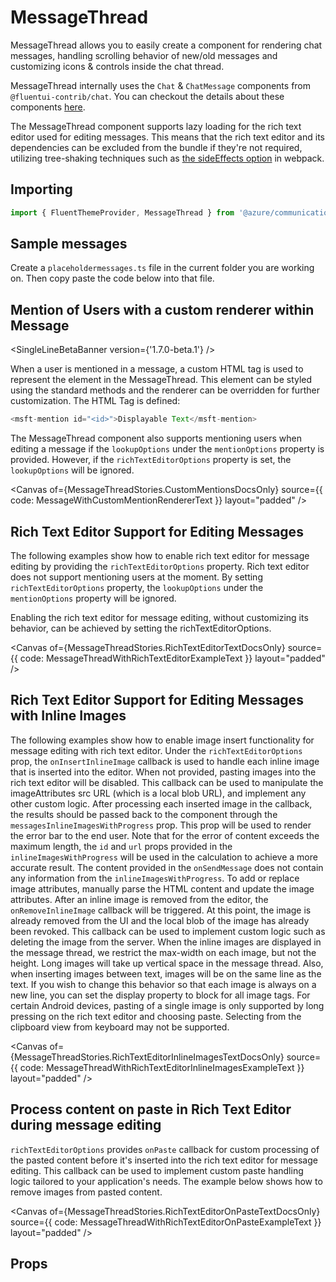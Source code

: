 

<Meta of={MessageThreadStories} />

# MessageThread

MessageThread allows you to easily create a component for rendering chat messages, handling scrolling behavior of new/old messages and customizing icons & controls inside the chat thread.

MessageThread internally uses the `Chat` & `ChatMessage` components from `@fluentui-contrib/chat`. You can
checkout the details about these components
[here](https://microsoft.github.io/fluentui-contrib/react-chat/?path=/story/chat--default).

The MessageThread component supports lazy loading for the rich text editor used for editing messages. This means
that the rich text editor and its dependencies can be excluded from the bundle if they're not required,
utilizing tree-shaking techniques such as [the sideEffects
option](https://webpack.js.org/guides/tree-shaking/#mark-the-file-as-side-effect-free) in webpack.

## Importing

```ts
import { FluentThemeProvider, MessageThread } from '@azure/communication-react';
```

## Sample messages

Create a `placeholdermessages.ts` file in the current folder you are working on. Then copy paste the code below
into that file.

<Source code={ExampleImportantsText} />

## Mention of Users with a custom renderer within Message

<SingleLineBetaBanner version={'1.7.0-beta.1'} />

When a user is mentioned in a message, a custom HTML tag is used to represent the element in the
MessageThread. This element can be styled using the standard methods and the renderer can be overridden for
further customization. The HTML Tag is defined:

```ts
<msft-mention id="<id>">Displayable Text</msft-mention>
```

The MessageThread component also supports mentioning users when editing a message if the `lookupOptions` under the `mentionOptions` property is provided. However, if the `richTextEditorOptions` property is set, the `lookupOptions` will be ignored.

<Canvas
  of={MessageThreadStories.CustomMentionsDocsOnly}
  source={{ code: MessageWithCustomMentionRendererText }}
  layout="padded"
/>

## Rich Text Editor Support for Editing Messages

<SingleLineBetaBanner />

The following examples show how to enable rich text editor for message editing by providing the `richTextEditorOptions` property. Rich text editor does not support mentioning users at the moment. By setting `richTextEditorOptions` property, the `lookupOptions` under the `mentionOptions` property will be ignored.

Enabling the rich text editor for message editing, without customizing its behavior, can be achieved by setting the richTextEditorOptions.

<Canvas
  of={MessageThreadStories.RichTextEditorTextDocsOnly}
  source={{ code: MessageThreadWithRichTextEditorExampleText }}
  layout="padded"
/>

## Rich Text Editor Support for Editing Messages with Inline Images

<SingleLineBetaBanner />

The following examples show how to enable image insert functionality for message editing with rich text
editor. Under the `richTextEditorOptions` prop, the `onInsertInlineImage` callback is used to handle each
inline image that is inserted into the editor. When not provided, pasting images into the rich text editor
will be disabled. This callback can be used to manipulate the imageAttributes src URL (which is a local blob
URL), and implement any other custom logic. After processing each inserted image in the callback, the results
should be passed back to the component through the `messagesInlineImagesWithProgress` prop. This prop will be
used to render the error bar to the end user. Note that for the error of content exceeds the maximum length,
the `id` and `url` props provided in the `inlineImagesWithProgress` will be used in the calculation to achieve
a more accurate result. The content provided in the `onSendMessage` does not contain any information from the
`inlineImagesWithProgress`. To add or replace image attributes, manually parse the HTML content and update the
image attributes. After an inline image is removed from the editor, the `onRemoveInlineImage` callback will be
triggered. At this point, the image is already removed from the UI and the local blob of the image has already
been revoked. This callback can be used to implement custom logic such as deleting the image from the server.
When the inline images are displayed in the message thread, we restrict the max-width on each image, but not
the height. Long images will take up vertical space in the message thread. Also, when inserting images between
text, images will be on the same line as the text. If you wish to change this behavior so that each image is
always on a new line, you can set the display property to block for all image tags. For certain Android
devices, pasting of a single image is only supported by long pressing on the rich text editor and choosing
paste. Selecting from the clipboard view from keyboard may not be supported.

<Canvas
  of={MessageThreadStories.RichTextEditorInlineImagesTextDocsOnly}
  source={{ code: MessageThreadWithRichTextEditorInlineImagesExampleText }}
  layout="padded"
/>

## Process content on paste in Rich Text Editor during message editing

<SingleLineBetaBanner />

`richTextEditorOptions` provides `onPaste` callback for custom processing of the pasted content before it's inserted into the rich text editor for message editing. This callback can be used to implement custom paste handling logic tailored to your application's needs. The example below shows how to remove images from pasted content.

<Canvas
  of={MessageThreadStories.RichTextEditorOnPasteTextDocsOnly}
  source={{ code: MessageThreadWithRichTextEditorOnPasteExampleText }}
  layout="padded"
/>

## Props

<ArgTypes />
